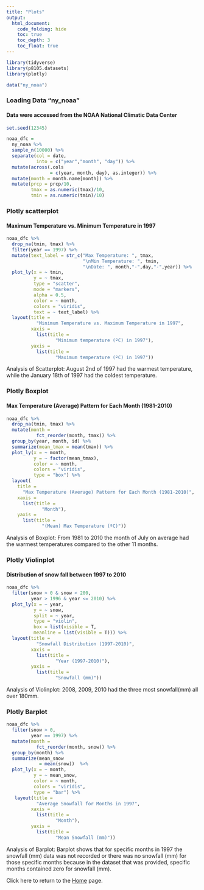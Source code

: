 ```yaml
---
title: "Plots"
output: 
  html_document:
    code_folding: hide
    toc: true
    toc_depth: 3
    toc_float: true
---
```




```r
library(tidyverse)
library(p8105.datasets)
library(plotly)
```



```r
data("ny_noaa") 
```

### Loading Data "ny_noaa"
#### Data were accessed from the NOAA National Climatic Data Center
```r
set.seed(12345) 

noaa_dfc = 
  ny_noaa %>%
  sample_n(10000) %>%
  separate(col = date, 
           into = c("year","month", "day")) %>%
  mutate(across(.cols
                = c(year, month, day), as.integer)) %>%
  mutate(month = month.name[month]) %>%
  mutate(prcp = prcp/10, 
         tmax = as.numeric(tmax)/10,
         tmin = as.numeric(tmin)/10) 
```





### Plotly scatterplot
#### Maximum Temperature vs. Minimum Temperature in 1997
```r
noaa_dfc %>%
  drop_na(tmin, tmax) %>%
  filter(year == 1997) %>%
  mutate(text_label = str_c("Max Temperature: ", tmax, 
                            "\nMin Temperature: ", tmin, 
                            "\nDate: ", month,"-",day,"-",year)) %>%
  plot_ly(x = ~ tmin, 
          y = ~ tmax,
          type = "scatter",
          mode = "markers",
          alpha = 0.5,
          color = ~ month,
          colors = "viridis", 
          text = ~ text_label) %>%
  layout(title = 
           "Minimum Temperature vs. Maximum Temperature in 1997",
         xaxis = 
           list(title = 
                  "Minimum temperature (ºC) in 1997"),
         yaxis = 
           list(title = 
                  "Maximum temperature (ºC) in 1997"))
```
Analysis of Scatterplot: August 2nd of 1997 had the warmest temperature, while the January 18th of 1997 had the coldest temperature. 




### Plotly Boxplot
#### Max Temperature (Average) Pattern for Each Month (1981-2010)
```r
noaa_dfc %>%
  drop_na(tmin, tmax) %>%
  mutate(month = 
           fct_reorder(month, tmax)) %>%
  group_by(year, month, id) %>%
  summarize(mean_tmax = mean(tmax)) %>%
  plot_ly(x = ~ month, 
          y = ~ factor(mean_tmax), 
          color = ~ month, 
          colors = "viridis", 
          type = "box") %>%
  layout(
    title = 
      "Max Temperature (Average) Pattern for Each Month (1981-2010)", 
    xaxis = 
      list(title = 
             "Month"),
    yaxis = 
      list(title = 
             "(Mean) Max Temperature (ºC)")) 
```
Analysis of Boxplot: From 1981 to 2010 the month of July on average had the warmest temperatures compared to the other 11 months. 




### Plotly Violinplot 
#### Distribution of snow fall between 1997 to 2010
```r
noaa_dfc %>%
  filter(snow > 0 & snow < 200,
         year > 1996 & year <= 2010) %>% 
  plot_ly(x = ~ year, 
          y = ~ snow, 
          split = ~ year, 
          type = "violin",
          box = list(visible = T, 
          meanline = list(visible = T))) %>%
  layout(title = 
           "Snowfall Distribution (1997-2010)",
         xaxis = 
           list(title = 
                  "Year (1997-2010)"),
         yaxis = 
           list(title = 
                  "Snowfall (mm)"))
```
Analysis of Violinplot: 2008, 2009, 2010 had the three most snowfall(mm) all over 180mm. 



### Plotly Barplot
```r
noaa_dfc %>%
  filter(snow > 0,
         year == 1997) %>%
  mutate(month = 
           fct_reorder(month, snow)) %>%
  group_by(month) %>%
  summarize(mean_snow 
            = mean(snow))  %>%
  plot_ly(x = ~ month, 
          y = ~ mean_snow, 
          color = ~ month, 
          colors = "viridis", 
          type = "bar") %>%
   layout(title = 
           "Average Snowfall for Months in 1997",
         xaxis = 
           list(title = 
                  "Month"),
         yaxis = 
           list(title = 
                  "Mean Snowfall (mm)"))
```
Analysis of Barplot: Barplot shows that for specific months in 1997 the snowfall (mm) data was not recorded or there was no snowfall (mm) for those specific months because in the dataset that was provided, specific months contained zero for snowfall (mm). 




Click here to return to the [Home](index.html) page.